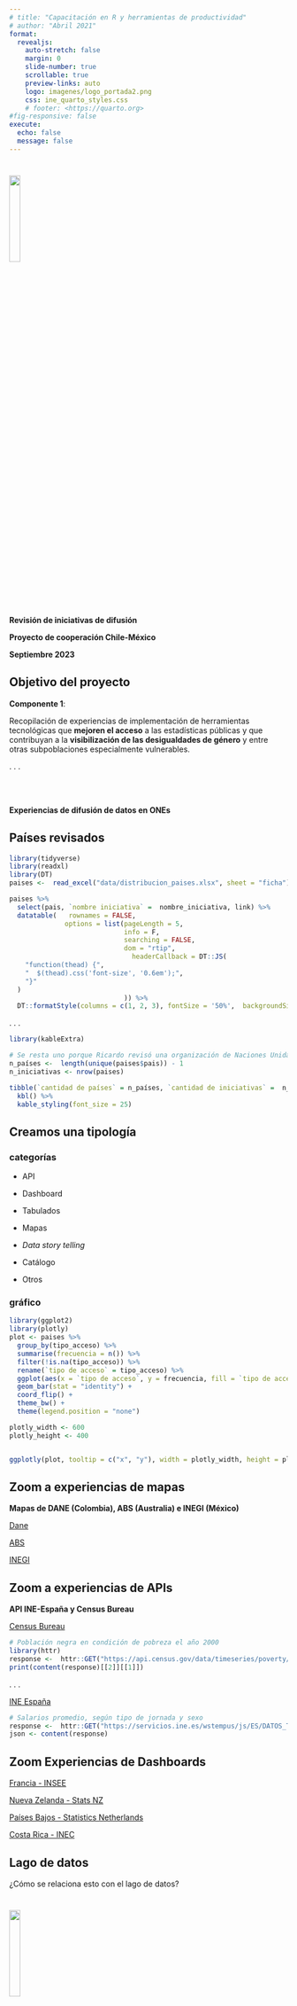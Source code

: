 ```yaml
---
# title: "Capacitación en R y herramientas de productividad"
# author: "Abril 2021"
format:
  revealjs:
    auto-stretch: false
    margin: 0
    slide-number: true
    scrollable: true
    preview-links: auto
    logo: imagenes/logo_portada2.png
    css: ine_quarto_styles.css
    # footer: <https://quarto.org>
#fig-responsive: false
execute: 
  echo: false
  message: false
---
```


# 



[]{.linea-superior} 
[]{.linea-inferior} 



<img src="imagenes/logo_portada2.png" width="20%"/>  

[**Revisión de iniciativas de difusión**]{.big-par .center-justified}

[**Proyecto de cooperación Chile-México**]{.big-par .center-justified}

[**Septiembre 2023**]{.big-par .center-justified}


## Objetivo del proyecto  

**Componente 1**:

Recopilación de experiencias de implementación de herramientas tecnológicas que **mejoren el acceso** a las estadísticas públicas y que contribuyan a la **visibilización de las desigualdades de género** y entre otras subpoblaciones especialmente vulnerables. 

. . . 

<br/>
<br/>

[**Experiencias de difusión de datos en ONEs**]{.center .medium-par}




## Países revisados

```r
library(tidyverse)
library(readxl)
library(DT)
paises <-  read_excel("data/distribucion_paises.xlsx", sheet = "ficha")

paises %>% 
  select(pais, `nombre iniciativa` =  nombre_iniciativa, link) %>% 
  datatable(   rownames = FALSE,
              options = list(pageLength = 5, 
                             info = F,
                             searching = FALSE,
                             dom = "rtip",
                               headerCallback = DT::JS(
    "function(thead) {",
    "  $(thead).css('font-size', '0.6em');",
    "}"
  )
                             )) %>% 
  DT::formatStyle(columns = c(1, 2, 3), fontSize = '50%',  backgroundSize = '2%')
```

. . .

```r
library(kableExtra)

# Se resta uno porque Ricardo revisó una organización de Naciones Unidas
n_países <-  length(unique(paises$pais)) - 1
n_iniciativas <- nrow(paises)

tibble(`cantidad de países` = n_países, `cantidad de iniciativas` =  n_iniciativas) %>% 
  kbl() %>% 
  kable_styling(font_size = 25)


```

## Creamos una tipología


::: {.panel-tabset}

### [categorías]{.medium-par}



::: {.incremental .medium-par}
- API

- Dashboard

- Tabulados

- Mapas

- *Data story telling*

- Catálogo

- Otros

:::

### [gráfico]{.medium-par}

```r
library(ggplot2)
library(plotly)
plot <- paises %>% 
  group_by(tipo_acceso) %>% 
  summarise(frecuencia = n()) %>% 
  filter(!is.na(tipo_acceso)) %>% 
  rename(`tipo de acceso` = tipo_acceso) %>% 
  ggplot(aes(x = `tipo de acceso`, y = frecuencia, fill = `tipo de acceso`)) + 
  geom_bar(stat = "identity") +
  coord_flip() +
  theme_bw() +
  theme(legend.position = "none")

plotly_width <- 600
plotly_height <- 400


ggplotly(plot, tooltip = c("x", "y"), width = plotly_width, height = plotly_height)

```

:::


## Zoom a experiencias de mapas

**Mapas de DANE (Colombia), ABS (Australia) e INEGI (México)**

[Dane](https://geoportal.dane.gov.co/geovisores/territorio/analisis-cnpv-2018/)

[ABS](https://www.abs.gov.au/census/find-census-data/search-by-area)

[INEGI](https://www.inegi.org.mx/app/mapa/espacioydatos/?ag=00)


## Zoom a experiencias de APIs

**API INE-España y Census Bureau**

[Census Bureau](https://www.census.gov/data/developers/data-sets.html)

```r
# Población negra en condición de pobreza el año 2000
library(httr)
response <-  httr::GET("https://api.census.gov/data/timeseries/poverty/histpov2?get=PCTPOV,YEAR&for=us:*&time=2000&RACE=8")
print(content(response)[[2]][[1]])  
```

. . .

[INE España](https://www.ine.es/dyngs/DataLab/manual.html?cid=66)


```r
# Salarios promedio, según tipo de jornada y sexo
response <-  httr::GET("https://servicios.ine.es/wstempus/js/ES/DATOS_TABLA/36832?nult=1")
json <- content(response)

```


## Zoom Experiencias de Dashboards

[Francia - INSEE](https://www.insee.fr/en/outil-interactif/5543645/tableau/40_SOC/44_EGF)

[Nueva Zelanda - Stats NZ](https://www.stats.govt.nz/experimental/covid-19-data-portal)

[Países Bajos - Statistics Netherlands](https://www.cbs.nl/en-gb/visualisations/dashboard-population)

[Costa Rica - INEC](http://sistemas.inec.cr:8080/bininec/RpWebEngine.exe/Portal?BASE=CP2011&lang=esp)

## Lago de datos

¿Cómo se relaciona esto con el lago de datos?




#


[<img src="imagenes/logo_portada2.png" width="20%"/>]{.center}

[**Revisión de iniciativas de difusión**]{.big-par .center-justified}

[**Proyecto de cooperación Chile-México**]{.big-par .center-justified}

[**Septiembre 2023**]{.big-par .center-justified}


[]{.linea-superior} 
[]{.linea-inferior} 

<!---
 ## Polar Axis  

For a demonstration of a line plot on a polar axis, see @fig-polar.

```python
#| label: fig-polar
#| fig-cap: "A line plot on a polar axis, not a bear"

import numpy as np
import matplotlib.pyplot as plt

r = np.arange(0, 2, 0.01)
theta = 4 * np.pi * r
fig, ax = plt.subplots(
  subplot_kw = {'projection': 'polar'} 
)
ax.plot(theta, r)
ax.set_rticks([0.5, 1, 1.5, 2])
ax.grid(True)
plt.show()
``` 
--->